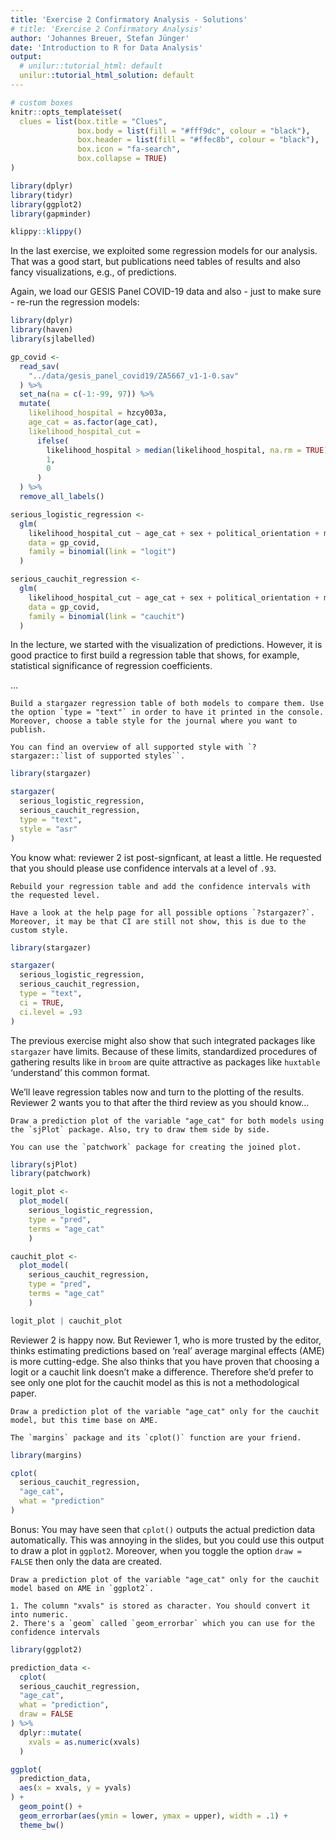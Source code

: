 ```yaml
---
title: 'Exercise 2 Confirmatory Analysis - Solutions'
# title: 'Exercise 2 Confirmatory Analysis'
author: 'Johannes Breuer, Stefan Jünger'
date: 'Introduction to R for Data Analysis'
output:
  # unilur::tutorial_html: default
  unilur::tutorial_html_solution: default
---
```


```r
# custom boxes
knitr::opts_template$set(
  clues = list(box.title = "Clues",
               box.body = list(fill = "#fff9dc", colour = "black"),
               box.header = list(fill = "#ffec8b", colour = "black"),
               box.icon = "fa-search",
               box.collapse = TRUE)
)

library(dplyr)
library(tidyr)
library(ggplot2)
library(gapminder)
```

```r
klippy::klippy()
```

In the last exercise, we exploited some regression models for our analysis. That was a good start, but publications need tables of results and also fancy visualizations, e.g., of predictions.

Again, we load our GESIS Panel COVID-19 data and also - just to make sure - re-run the regression models:

```r
library(dplyr)
library(haven)
library(sjlabelled)

gp_covid <-
  read_sav(
    "../data/gesis_panel_covid19/ZA5667_v1-1-0.sav"
  ) %>% 
  set_na(na = c(-1:-99, 97)) %>% 
  mutate(
    likelihood_hospital = hzcy003a,
    age_cat = as.factor(age_cat),
    likelihood_hospital_cut =
      ifelse(
        likelihood_hospital > median(likelihood_hospital, na.rm = TRUE),
        1,
        0
      )
  ) %>% 
  remove_all_labels()

serious_logistic_regression <- 
  glm(
    likelihood_hospital_cut ~ age_cat + sex + political_orientation + marstat,
    data = gp_covid,
    family = binomial(link = "logit")
  )

serious_cauchit_regression <- 
  glm(
    likelihood_hospital_cut ~ age_cat + sex + political_orientation + marstat,
    data = gp_covid,
    family = binomial(link = "cauchit")
  )
```

In the lecture, we started with the visualization of predictions. However, it is good practice to first build a regression table that shows, for example, statistical significance of regression coefficients.

... 

```block
Build a stargazer regression table of both models to compare them. Use the option `type = "text"` in order to have it printed in the console. Moreover, choose a table style for the journal where you want to publish.
```

```block
You can find an overview of all supported style with `?stargazer::`list of supported styles``.
```

```r
library(stargazer)

stargazer(
  serious_logistic_regression,
  serious_cauchit_regression,
  type = "text",
  style = "asr"
)
```

You know what: reviewer 2 ist post-signficant, at least a little. He requested that you should please use confidence intervals at a level of `.93`.

```block
Rebuild your regression table and add the confidence intervals with the requested level.
```

```block
Have a look at the help page for all possible options `?stargazer?`. Moreover, it may be that CI are still not show, this is due to the custom style.
```

```r
library(stargazer)

stargazer(
  serious_logistic_regression,
  serious_cauchit_regression,
  type = "text",
  ci = TRUE,
  ci.level = .93
)
```

The previous exercise might also show that such integrated packages like `stargazer` have limits. Because of these limits, standardized procedures of gathering results like in `broom` are quite attractive as packages like `huxtable` 'understand' this common format.

We'll leave regression tables now and turn to the plotting of the results. Reviewer 2 wants you to that after the third review as you should know...

```block
Draw a prediction plot of the variable "age_cat" for both models using the `sjPlot` package. Also, try to draw them side by side.
```

```block
You can use the `patchwork` package for creating the joined plot.
```

```r
library(sjPlot)
library(patchwork)

logit_plot <- 
  plot_model(
    serious_logistic_regression,
    type = "pred",
    terms = "age_cat"
    )

cauchit_plot <- 
  plot_model(
    serious_cauchit_regression,
    type = "pred",
    terms = "age_cat"
    )

logit_plot | cauchit_plot
```

Reviewer 2 is happy now. But Reviewer 1, who is more trusted by the editor, thinks estimating predictions based on 'real' average marginal effects (AME) is more cutting-edge. She also thinks that you have proven that choosing a logit or a cauchit link doesn't make a difference. Therefore she'd prefer to see only one plot for the cauchit model as this is not a methodological paper.

```block
Draw a prediction plot of the variable "age_cat" only for the cauchit model, but this time base on AME.
```

```block
The `margins` package and its `cplot()` function are your friend.
```

```r
library(margins)

cplot(
  serious_cauchit_regression,
  "age_cat",
  what = "prediction"
)
```

Bonus: You may have seen that `cplot()` outputs the actual prediction data automatically. This was annoying in the slides, but you could use this output to draw a plot in `ggplot2`. Moreover, when you toggle the option `draw = FALSE` then only the data are created.

```block
Draw a prediction plot of the variable "age_cat" only for the cauchit model based on AME in `ggplot2`.
```

```block
1. The column "xvals" is stored as character. You should convert it into numeric.
2. There's a `geom` called `geom_errorbar` which you can use for the confidence intervals
```

```r
library(ggplot2)

prediction_data <-
  cplot(
  serious_cauchit_regression,
  "age_cat",
  what = "prediction",
  draw = FALSE
) %>% 
  dplyr::mutate(
    xvals = as.numeric(xvals)
  )

ggplot(
  prediction_data,
  aes(x = xvals, y = yvals)
) +
  geom_point() +
  geom_errorbar(aes(ymin = lower, ymax = upper), width = .1) +
  theme_bw()
```